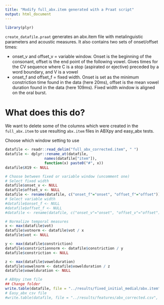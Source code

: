 ```yaml
---
title: "Modify full_abx.item generated with a Praat script"
output: html_document
---
```

```r
library(plyr)
```

`create_datafile.praat` generates an abx.item file with metalinguistic parameters and acoustic measures. It also contains two sets of onset/offset times:

- onset_v and offset_v = variable window. Onset is the beginning of the consonant, offset is the end point of the following vowel. Gives times for the CV sequence where C is a stop (aspirated or ejective) preceded by a word boundary, and V is a vowel 
- onset_f and offset_f = fixed width. Onset is set as the minimum constriction time found in the data (here 20ms), offset is the mean vowel duration found in the data (here 109ms). Fixed width window is aligned on the oral burst. 

# What does this do?
We want to delete some of the columns which were created in the `full_abx.item` to use resulting `abx.item` files in ABXpy and easy_abx tests. 

Choose which window setting to use
```r
datafile <- readr::read_delim("full_abx_corrected.item", " ")
datafile <- dplyr::rename_at(datafile, 
                  names(datafile["item"]), 
                  function(x) paste0("#", x))
datafile$X19 <- NULL

# Choose between fixed or variable window (uncomment one)
# Select fixed width
datafile$onset_v <- NULL
datafile$offset_v <- NULL
datafile <- rename(datafile, c("onset_f"="onset", "offset_f"="offset"))
# Select variable width
#datafile$onset_f <- NULL
#datafile$offset_f <- NULL
#datafile <- rename(datafile, c("onset_v"="onset", "offset_v"="offset"))

# Normalize temporal measures
x <- max(datafile$vot)
datafile$votnorm <- datafile$vot / x
datafile$vot <- NULL

y <- max(datafile$constriction) 
datafile$constrictionnorm <- datafile$constriction / y
datafile$constriction <- NULL

z <- max(datafile$vowelduration)
datafile$vowelnorm <- datafile$vowelduration / z
datafile$vowelduration <- NULL

# ABXpy item file
## Change folder
write.table(datafile, file = "../results/fixed_initial_medial/abx.item", quote = F, sep = " ", row.names = F, col.names = T)
# Easy_abx csv file
#write.table(datafile, file = "../results/features/abx_corrected.csv", quote = F, sep = ",", row.names = F, col.names = T)
```

